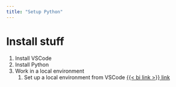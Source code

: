 ```yaml
---
title: "Setup Python"
---
```



# Install stuff

1) Install VSCode 
2) Install Python
3) Work in a local environment
   1) Set up a local environment from VSCode [{{< bi link >}} link](https://code.visualstudio.com/docs/python/environments)

   